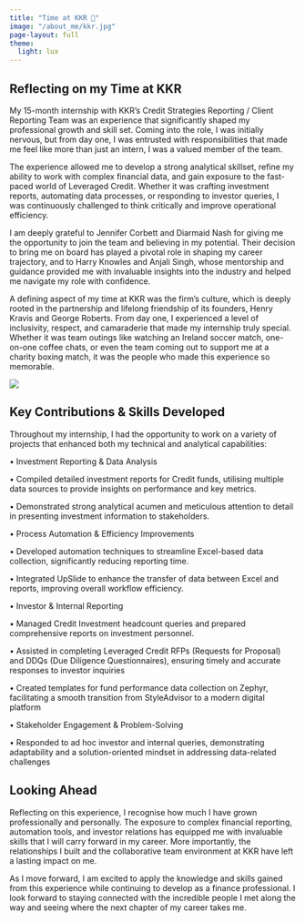 ```yaml
---
title: "Time at KKR 💼"
image: "/about_me/kkr.jpg"
page-layout: full
theme:
  light: lux
---
```

## Reflecting on my Time at KKR
My 15-month internship with KKR’s Credit Strategies Reporting / Client Reporting Team was an experience that significantly shaped my professional growth and skill set. Coming into the role, I was initially nervous, but from day one, I was entrusted with responsibilities that made me feel like more than just an intern, I was a valued member of the team.

The experience allowed me to develop a strong analytical skillset, refine my ability to work with complex financial data, and gain exposure to the fast-paced world of Leveraged Credit. Whether it was crafting investment reports, automating data processes, or responding to investor queries, I was continuously challenged to think critically and improve operational efficiency.

I am deeply grateful to Jennifer Corbett and Diarmaid Nash for giving me the opportunity to join the team and believing in my potential. Their decision to bring me on board has played a pivotal role in shaping my career trajectory, and to Harry Knowles and Anjali Singh, whose mentorship and guidance provided me with invaluable insights into the industry and helped me navigate my role with confidence.

A defining aspect of my time at KKR was the firm’s culture, which is deeply rooted in the partnership and lifelong friendship of its founders, Henry Kravis and George Roberts. From day one, I experienced a level of inclusivity, respect, and camaraderie that made my internship truly special. Whether it was team outings like watching an Ireland soccer match, one-on-one coffee chats, or even the team coming out to support me at a charity boxing match, it was the people who made this experience so memorable.

![](team-kkr.jpeg)

## Key Contributions & Skills Developed

Throughout my internship, I had the opportunity to work on a variety of projects that enhanced both my technical and analytical capabilities:

•	Investment Reporting & Data Analysis

•	Compiled detailed investment reports for Credit funds, utilising multiple data sources to provide insights on performance and key metrics.

•	Demonstrated strong analytical acumen and meticulous attention to detail in presenting investment information to stakeholders.

•	Process Automation & Efficiency Improvements

•	Developed automation techniques to streamline Excel-based data collection, significantly reducing reporting time.

•	Integrated UpSlide to enhance the transfer of data between Excel and reports, improving overall workflow efficiency.

•	Investor & Internal Reporting

•	Managed Credit Investment headcount queries and prepared comprehensive reports on investment personnel.

•	Assisted in completing Leveraged Credit RFPs (Requests for Proposal) and DDQs (Due Diligence Questionnaires), ensuring timely and accurate responses to investor inquiries

•	Created templates for fund performance data collection on Zephyr, facilitating a smooth transition from StyleAdvisor to a modern digital platform

•	Stakeholder Engagement & Problem-Solving

•	Responded to ad hoc investor and internal queries, demonstrating adaptability and a solution-oriented mindset in addressing data-related challenges

## Looking Ahead

Reflecting on this experience, I recognise how much I have grown professionally and personally. The exposure to complex financial reporting, automation tools, and investor relations has equipped me with invaluable skills that I will carry forward in my career. More importantly, the relationships I built and the collaborative team environment at KKR have left a lasting impact on me.

As I move forward, I am excited to apply the knowledge and skills gained from this experience while continuing to develop as a finance professional. I look forward to staying connected with the incredible people I met along the way and seeing where the next chapter of my career takes me.